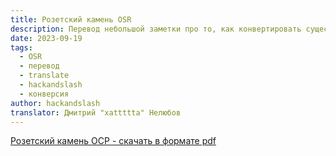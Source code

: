 ```yaml
---
title: Розетский камень OSR
description: Перевод небольшой заметки про то, как конвертировать существ и персонажей между различными ОСР системами
date: 2023-09-19
tags:
  - OSR
  - перевод
  - translate
  - hackandslash
  - конверсия
author: hackandslash
translator: Дмитрий "xattttta" Нелюбов
---
```


[Розетский камень ОСР - скачать в формате pdf](https://cyborgsandmages.com/files/downloads/rosette-stone-osr-hackandslash.pdf)
